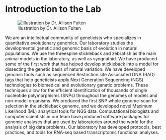 # Introduction to the Lab

![Illustration by Dr. Allison Fuiten](images/Lab_logo.png)

We are an intellectual community of geneticists who specializes in quantitative evolutionary genomics. Our laboratory studies the developmental genetic and genomic basis of evolution in natural populations. We use the threespine stickleback and zebrafish as the main animal models in the laboratory, as well as syngnathid. We have produced some of the first work that has helped develop stickleback into a model for dissecting the genetic basis of natural variation. We have developed genomic tools such as sequenced Restriction site Associated DNA (RAD) tags that help geneticists apply Next Generation Sequencing (NGS) technologies to biomedical and evolutionary genetic problems. These techniques allow for the efficient identification of thousands of single nucleotide polymorphisms (SNPs) throughout the genomes of models and non-model organisms. We produced the first SNP whole genome-scan for selection in the stickleback genome, and we developed novel Maximum Likelihood (ML) analytical tools for NGS data. Computational biologists and computer scientists in our team have produced software packages for genomic analyses that are used by laboratories around the world for the analysis of big data problems. Our laboratory has developed protocols, best practices, and tools for RNA-seq based transcriptomic functional analyses.
